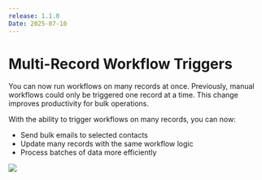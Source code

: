 ```yaml
---
release: 1.1.0
Date: 2025-07-10
---
```


# Multi-Record Workflow Triggers

You can now run workflows on many records at once. Previously, manual workflows could only be triggered one record at a time. This change improves productivity for bulk operations.

With the ability to trigger workflows on many records, you can now:
- Send bulk emails to selected contacts
- Update many records with the same workflow logic
- Process batches of data more efficiently

![](/images/releases/1.1/1.1-multi-manual-trigger.png)
